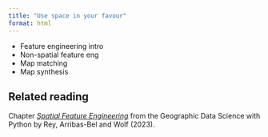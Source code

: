 ```yaml
---
title: "Use space in your favour"
format: html
---
```


- Feature engineering intro
- Non-spatial feature eng
- Map matching
- Map synthesis

::: {.callout-tip}
## Related reading

Chapter [_Spatial Feature Engineering_](https://geographicdata.science/book/notebooks/12_feature_engineering.html) from the Geographic Data Science with Python by Rey, Arribas-Bel and Wolf (2023).
:::